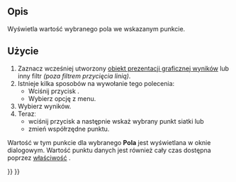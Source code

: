 <languages/>

{{Docnav
|[[FEM_PostFilterLinearizedStresses/pl|Wykres linearyzacji naprężeń]]
|[[FEM_PostFilterCalculator/pl|Filtr kalkulatora]]
|[[FEM_Workbench/pl|środowisko pracy MES]]
|IconL=FEM_PostFilterLinearizedStresses.svg
|IconR=FEM_PostFilterCalculator.svg
|IconC=Workbench_FEM.svg
}}

{{GuiCommand/pl
|Name=FEM PostFilterDataAtPoint
|Name/pl=MES: Filtr danych w punkcie
|MenuLocation=Wyniki → Filtr danych w punkcie
|Workbenches=[[FEM_Workbench/pl|MES]]
|SeeAlso=[[FEM_PostPipelineFromResult/pl|Prezentacja graficzna wyników]], [[FEM_tutorial/pl|Poradnik MES]]
}}

<span id="Description"></span>
==Opis==

Wyświetla wartość wybranego pola we wskazanym punkcie.

<span id="Usage"></span>
==Użycie==

# Zaznacz wcześniej utworzony [[FEM_PostPipelineFromResult/pl|obiekt prezentacji graficznej wyników]] lub inny filtr ''(poza filtrem przycięcia linią)''.
# Istnieje kilka sposobów na wywołanie tego polecenia:
#* Wciśnij przycisk {{Button|[[Image:FEM_PostFilterDataAtPoint.svg|16px]] [[FEM_PostFilterDataAtPoint/pl|Filtr danych w punkcie]]}}.
#* Wybierz opcję {{MenuCommand|Wyniki → [[Image:FEM_PostFilterDataAtPoint.svg|16px]] Filtr danych w punkcie}} z menu.
# Wybierz {{MenuCommand|Pole}} wyników.
# Terazː
#* wciśnij przycisk {{Button|Wybierz punkt}} a następnie wskaż wybrany punkt siatki lub
#* zmień współrzędne punktu.

Wartość w tym punkcie dla wybranego '''Pola''' jest wyświetlana w oknie dialogowym. Wartość punktu danych jest również cały czas dostępna poprzez [[Property_editor/pl|właściwość]] {{PropertyData|Point Data}}.


{{Docnav
|[[FEM_PostFilterLinearizedStresses/pl|Wykres linearyzacji naprężeń]]
|[[FEM_PostFilterCalculator/pl|Filtr kalkulatora]]
|[[FEM_Workbench/pl|środowisko pracy MES]]
|IconL=FEM_PostFilterLinearizedStresses.svg
|IconR=FEM_PostFilterCalculator.svg
|IconC=Workbench_FEM.svg
}}

{{FEM_Tools_navi{{#translation:}}}}
{{Userdocnavi{{#translation:}}}}